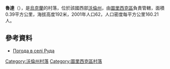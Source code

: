 {{coord|50|59|38|N|24|18|54|E|scale:30000|display=title}}

'''魯達'''（{{lang-uk|Руда}}），是[[烏克蘭|烏克蘭]]的村落，位於該國西部[[沃倫州|沃倫州]]，由[[圖里西克區|圖里西克區]]負責管轄，面積0.39平方公里，海拔高度192米，2001年人口62，人口密度每平方公里160.21人。

==參考資料==
* [http://weather.in.ua/ua/volynskaja/22839 Погода в селі Руда] {{Wayback|url=http://weather.in.ua/ua/volynskaja/22839 |date=20160305200326 }}

[[Category:沃倫州村落|Category:沃倫州村落]]
[[Category:圖里西克區村落|Category:圖里西克區村落]]


{{Volyn-geo-stub}}